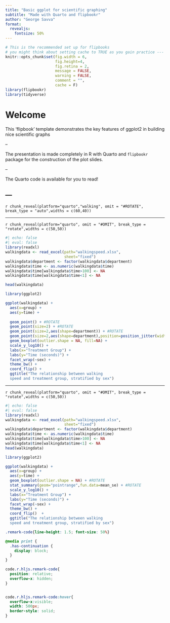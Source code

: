 ```yaml
---
title: "Basic ggplot for scientific graphing"
subtitle: "Made with Quarto and flipbookr"
author: "George Savva"
format: 
  revealjs:
    fontsize: 50%
---
```



```r
# This is the recommended set up for flipbooks
# you might think about setting cache to TRUE as you gain practice --- building flipbooks from scratch can be time consuming
knitr::opts_chunk$set(fig.width = 6,
                      fig.height=4,
                      fig.retina = 2, 
                      message = FALSE, 
                      warning = FALSE, 
                      comment = "", 
                      cache = F)
library(flipbookr)
library(tidyverse)
```


# Welcome



This 'flipbook' template demonstrates the key features of ggplot2 in building nice scientific graphs

--

The presentation is made completely in R with Quarto and `flipbookr` package for the construction of the plot slides.

--

The Quarto code is available for you to read!

--- 
---


`r chunk_reveal(platform="quarto","walking", omit = "#ROTATE", break_type = "auto",widths = c(60,40))`

---

`r chunk_reveal(platform="quarto", omit = "#OMIT", break_type = "rotate",widths = c(50,50))`


```r
#| echo: false
#| eval: false
library(readxl)
walkingdata <- read_excel(path="walkingspeed.xlsx",
                          sheet="fixed")
walkingdata$department <- factor(walkingdata$department)
walkingdata$time <- as.numeric(walkingdata$time)
walkingdata$time[walkingdata$time>100] <- NA
walkingdata$time[walkingdata$time<1] <- NA

head(walkingdata)

library(ggplot2)

ggplot(walkingdata) + 
  aes(x=group) +
  aes(y=time) + 
  
  geom_point() + #ROTATE
  geom_point(size=2) + #ROTATE
  geom_point(size=2,aes(shape=department)) + #ROTATE
  geom_point(size=2,aes(shape=department),position=position_jitter(width=0.1)) + #ROTATE
  geom_boxplot(outlier.shape = NA, fill=NA) + 
  scale_y_log10() + 
  labs(x="Treatment Group") + 
  labs(y="Time (seconds)") + 
  facet_wrap(~sex) + 
  theme_bw() + 
  coord_flip() +
  ggtitle("The relationship between walking
  speed and treatment group, stratified by sex")

```


---


`r chunk_reveal(platform="quarto", omit = "#OMIT", break_type = "rotate",widths = c(50,50))`


```r
#| echo: false
#| eval: false
library(readxl)
walkingdata <- read_excel(path="walkingspeed.xlsx",
                          sheet="fixed")
walkingdata$department <- factor(walkingdata$department)
walkingdata$time <- as.numeric(walkingdata$time)
walkingdata$time[walkingdata$time>100] <- NA
walkingdata$time[walkingdata$time<1] <- NA
head(walkingdata)

library(ggplot2)

ggplot(walkingdata) + 
  aes(x=group) +
  aes(y=time) + 
  geom_boxplot(outlier.shape = NA) + #ROTATE
  stat_summary(geom="pointrange",fun.data=mean_se) + #ROTATE
  scale_y_log10() + 
  labs(x="Treatment Group") + 
  labs(y="Time (seconds)") + 
  facet_wrap(~sex) + 
  theme_bw() + 
  coord_flip()  +
  ggtitle("The relationship between walking 
  speed and treatment group, stratified by sex")

```


```css
.remark-code{line-height: 1.5; font-size: 50%}

@media print {
  .has-continuation {
    display: block;
  }
}

code.r.hljs.remark-code{
  position: relative;
  overflow-x: hidden;
}


code.r.hljs.remark-code:hover{
  overflow-x:visible;
  width: 500px;
  border-style: solid;
}
```



